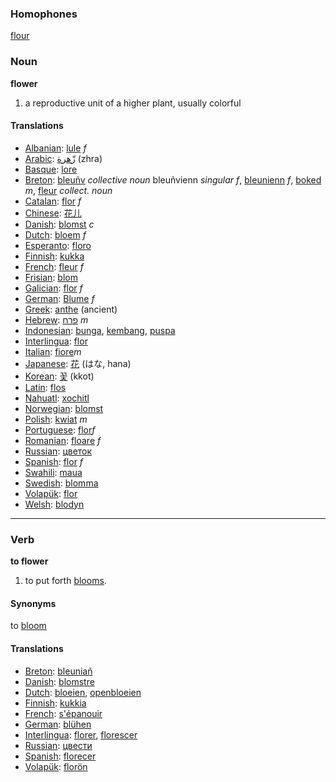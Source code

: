 ===Homophones===
[[flour]]

===Noun===
'''flower'''

#a reproductive unit of a higher plant, usually colorful

====Translations====
*[[Albanian]]: [[lule]] ''f''
*[[Arabic]]: [[زّهرة]] (zhra)
*[[Basque]]: [[lore]]
*[[Breton]]: [[bleuñv]] ''collective noun'' bleuñvienn ''singular f'', [[bleunienn]] ''f'', [[boked]] ''m'', [[fleur]] ''collect. noun''
*[[Catalan]]: [[flor]] ''f''
*[[Chinese]]: [[花儿]]
*[[Danish]]: [[blomst]] ''c''
*[[Dutch]]: [[bloem]] ''f''
*[[Esperanto]]: [[floro]]
*[[Finnish]]: [[kukka]]
*[[French]]: [[fleur]] ''f''
*[[Frisian]]: [[blom]]
*[[Galician]]: [[flor]] ''f''
*[[German]]: [[Blume]] ''f''
*[[Greek]]: [[anthe]] (ancient)
*[[Hebrew]]: [[פרח]] ''m''
*[[Indonesian]]: [[bunga]], [[kembang]], [[puspa]]
*[[Interlingua]]: [[flor]]
*[[Italian]]: [[fiore]]''m''
*[[Japanese]]: [[花]] (はな, hana)
*[[Korean]]: [[꽃]] (kkot)
*[[Latin]]: [[flos]]
*[[Nahuatl]]: [[xochitl]]
*[[Norwegian]]: [[blomst]]
*[[Polish]]: [[kwiat]] ''m''
*[[Portuguese]]: [[flor]]''f''
*[[Romanian]]: [[floare]] ''f''
*[[Russian]]: [[цветок]]
*[[Spanish]]: [[flor]] ''f''
*[[Swahili]]: [[maua]]
*[[Swedish]]: [[blomma]]
*[[Volapük]]: [[flor]]
*[[Welsh]]: [[blodyn]]

----

===Verb===
'''to flower'''

# to put forth [[bloom]]s.

====Synonyms====

to [[bloom]]

====Translations====
*[[Breton]]: [[bleuniañ]]
*[[Danish]]: [[blomstre]]
*[[Dutch]]: [[bloeien]], [[openbloeien]]
*[[Finnish]]: [[kukkia]]
*[[French]]: [[s'épanouir]]
*[[German]]: [[blühen]]
*[[Interlingua]]: [[florer]], [[florescer]]
*[[Russian]]: [[цвести]]
*[[Spanish]]: [[florecer]]
*[[Volapük]]: [[florön]]